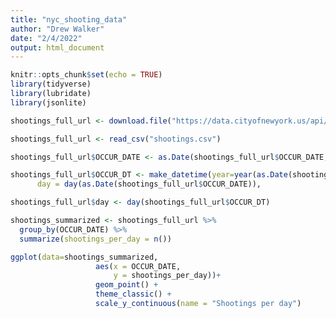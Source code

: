 ```yaml
---
title: "nyc_shooting_data"
author: "Drew Walker"
date: "2/4/2022"
output: html_document
---
```


```r
knitr::opts_chunk$set(echo = TRUE)
library(tidyverse)
library(lubridate)
library(jsonlite)

shootings_full_url <- download.file("https://data.cityofnewyork.us/api/views/833y-fsy8/rows.csv?accessType=DOWNLOAD&bom=true&format=true",destfile = "shootings.csv")

shootings_full_url <- read_csv("shootings.csv")

shootings_full_url$OCCUR_DATE <- as.Date(shootings_full_url$OCCUR_DATE, format = "%m/%d/%y")

shootings_full_url$OCCUR_DT <- make_datetime(year=year(as.Date(shootings_full_url$OCCUR_DATE)),month = month(as.Date(shootings_full_url$OCCUR_DATE)),
      day = day(as.Date(shootings_full_url$OCCUR_DATE)),                                        hour=hour(shootings_full_url$OCCUR_TIME),                   min=minute(shootings_full_url$OCCUR_TIME),sec = second(shootings_full_url$OCCUR_TIME))

shootings_full_url$day <- day(shootings_full_url$OCCUR_DT)

shootings_summarized <- shootings_full_url %>% 
  group_by(OCCUR_DATE) %>% 
  summarize(shootings_per_day = n())


```

```r
ggplot(data=shootings_summarized,         
                   aes(x = OCCUR_DATE,
                       y = shootings_per_day))+
                   geom_point() +                                         #adding lines to plot
                   theme_classic() + 
                   scale_y_continuous(name = "Shootings per day") 
```


